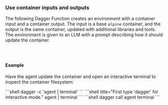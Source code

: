 ### Use container inputs and outputs

The following Dagger Function creates an environment with a container input and a container output. The input is a base `alpine` container, and the output is the same container, updated with additional libraries and tools. The environment is given to an LLM with a prompt describing how it should update the container.

<Tabs groupId="language" queryString="sdk">
<TabItem value="go" label="Go">

```go file=../../../cookbook/snippets/env-use-containers/go/main.go
```

</TabItem>
<TabItem value="python" label="Python">

```python file=../../../cookbook/snippets/env-use-containers/python/main.py
```

</TabItem>
<TabItem value="typescript" label="TypeScript">

```typescript file=../../../cookbook/snippets/env-use-containers/typescript/index.ts
```

</TabItem>
</Tabs>

#### Example

Have the agent update the container and open an interactive terminal to inspect the container filesystem:

<Tabs groupId="shell">
<TabItem value="System shell">
```shell
dagger -c 'agent | terminal'
```
</TabItem>
<TabItem value="Dagger Shell">
```shell title="First type 'dagger' for interactive mode."
agent | terminal
```
</TabItem>
<TabItem value="Dagger CLI">
```shell
dagger call agent terminal
```
</TabItem>
</Tabs>

